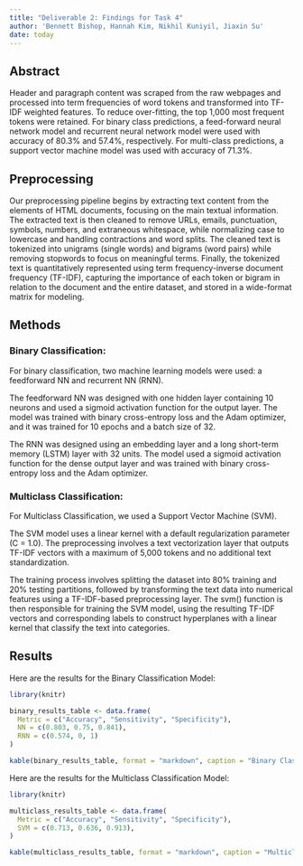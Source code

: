 ```yaml
---
title: "Deliverable 2: Findings for Task 4"
author: 'Bennett Bishop, Hannah Kim, Nikhil Kuniyil, Jiaxin Su'
date: today
---
```


## Abstract
Header and paragraph content was scraped from the raw webpages and processed into term frequencies of word tokens and transformed into TF-IDF weighted features. To reduce over-fitting, the top 1,000 most frequent tokens were retained. For binary class predictions, a feed-forward neural network model and recurrent neural network model were used with accuracy of 80.3% and 57.4%, respectively. For multi-class predictions, a support vector machine model was used with accuracy of 71.3%.

## Preprocessing
Our preprocessing pipeline begins by extracting text content from the elements of HTML documents, focusing on the main textual information. The extracted text is then cleaned to remove URLs, emails, punctuation, symbols, numbers, and extraneous whitespace, while normalizing case to lowercase and handling contractions and word splits. The cleaned text is tokenized into unigrams (single words) and bigrams (word pairs) while removing stopwords to focus on meaningful terms. Finally, the tokenized text is quantitatively represented using term frequency-inverse document frequency (TF-IDF), capturing the importance of each token or bigram in relation to the document and the entire dataset, and stored in a wide-format matrix for modeling.

## Methods

### Binary Classification:
For binary classification, two machine learning models were used: a feedforward NN and recurrent NN (RNN). 

The feedforward NN was designed with one hidden layer containing 10 neurons and used a sigmoid activation function for the output layer. The model was trained with binary cross-entropy loss and the Adam optimizer, and it was trained for 10 epochs and a batch size of 32. 

The RNN was designed using an embedding layer and a long short-term memory (LSTM) layer with 32 units. The model used a sigmoid activation function for the dense output layer and was trained with binary cross-entropy loss and the Adam optimizer.

### Multiclass Classification:
For Multiclass Classification, we used a Support Vector Machine (SVM).

The SVM model uses a linear kernel with a default regularization parameter (C = 1.0). The preprocessing involves a text vectorization layer that outputs TF-IDF vectors with a maximum of 5,000 tokens and no additional text standardization.

The training process involves splitting the dataset into 80% training and 20% testing partitions, followed by transforming the text data into numerical features using a TF-IDF-based preprocessing layer. The svm() function is then responsible for training the SVM model, using the resulting TF-IDF vectors and corresponding labels to construct hyperplanes with a linear kernel that classify the text into categories.

## Results

Here are the results for the Binary Classification Model:
```r
library(knitr)

binary_results_table <- data.frame(
  Metric = c("Accuracy", "Sensitivity", "Specificity"), 
  NN = c(0.803, 0.75, 0.841), 
  RNN = c(0.574, 0, 1)
)

kable(binary_results_table, format = "markdown", caption = "Binary Classification Results")
```

Here are the results for the Multiclass Classification Model:
```r
library(knitr)

multiclass_results_table <- data.frame(
  Metric = c("Accuracy", "Sensitivity", "Specificity"), 
  SVM = c(0.713, 0.636, 0.913),
)

kable(multiclass_results_table, format = "markdown", caption = "Multiclass Classification Results")
```


